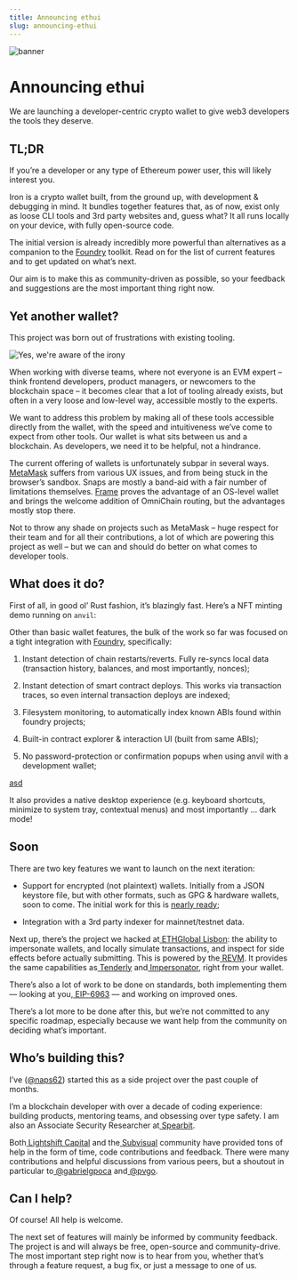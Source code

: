```yaml
---
title: Announcing ethui
slug: announcing-ethui
---
```


![banner](./banner.png)

# Announcing ethui

We are launching a developer-centric crypto wallet to give web3 developers the tools they deserve.

<Embed url="https://github.com/iron-wallet/iron/releases/tag/v0.1.0" />

## TL;DR

If you’re a developer or any type of Ethereum power user, this will likely interest you.

Iron is a crypto wallet built, from the ground up, with development & debugging in mind. It bundles together features that, as of now, exist only as loose CLI tools and 3rd party websites and, guess what? It all runs locally on your device, with fully open-source code.

The initial version is already incredibly more powerful than alternatives as a companion to the [Foundry](https://getfoundry.sh/) toolkit. Read on for the list of current features and to get updated on what’s next.

Our aim is to make this as community-driven as possible, so your feedback and suggestions are the most important thing right now.

## Yet another wallet?

This project was born out of frustrations with existing tooling.

![Yes, we're aware of the irony](./xkcd.png)

When working with diverse teams, where not everyone is an EVM expert – think frontend developers, product managers, or newcomers to the blockchain space – it becomes clear that a lot of tooling already exists, but often in a very loose and low-level way, accessible mostly to the experts.

We want to address this problem by making all of these tools accessible directly from the wallet, with the speed and intuitiveness we’ve come to expect from other tools. Our wallet is what sits between us and a blockchain. As developers, we need it to be helpful, not a hindrance.

The current offering of wallets is unfortunately subpar in several ways. [MetaMask](https://metamask.io/) suffers from various UX issues, and from being stuck in the browser’s sandbox. Snaps are mostly a band-aid with a fair number of limitations themselves. [Frame](https://frame.sh/) proves the advantage of an OS-level wallet and brings the welcome addition of OmniChain routing, but the advantages mostly stop there.

Not to throw any shade on projects such as MetaMask – huge respect for their team and for all their contributions, a lot of which are powering this project as well – but we can and should do better on what comes to developer tools.

## What does it do?

First of all, in good ol’ Rust fashion, it’s blazingly fast. Here’s a NFT minting demo running on `anvil`:


<Youtube id="dq-lue-9Z9E" />

Other than basic wallet features, the bulk of the work so far was focused on a tight integration with [Foundry](https://getfoundry.sh/), specifically:

1. Instant detection of chain restarts/reverts. Fully re-syncs local data (transaction history, balances, and most importantly, nonces);

2. Instant detection of smart contract deploys. This works via transaction traces, so even internal transaction deploys are indexed;

3. Filesystem monitoring, to automatically index known ABIs found within foundry projects;

4. Built-in contract explorer & interaction UI (built from same ABIs);

5. No password-protection or confirmation popups when using anvil with a development wallet;

[asd](https://youtu.be/cKFzV7HKd7c)

It also provides a native desktop experience (e.g. keyboard shortcuts, minimize to system tray, contextual menus) and most importantly … dark mode!

## Soon

There are two key features we want to launch on the next iteration:

* Support for encrypted (not plaintext) wallets. Initially from a JSON keystore file, but with other formats, such as GPG & hardware wallets, soon to come. The initial work for this is [nearly ready](https://github.com/iron-wallet/iron/pull/185);

* Integration with a 3rd party indexer for mainnet/testnet data.

Next up, there’s the project we hacked at[ ETHGlobal Lisbon](https://ethglobal.com/showcase/prank-wallet-cgnb3): the ability to impersonate wallets, and locally simulate transactions, and inspect for side effects before actually submitting. This is powered by the[ REVM](https://github.com/bluealloy/revm). It provides the same capabilities as[ Tenderly](https://tenderly.co/) and[ Impersonator](https://impersonator.xyz/), right from your wallet.

There’s also a lot of work to be done on standards, both implementing them — looking at you,[ EIP-6963](https://eips.ethereum.org/EIPS/eip-6963) — and working on improved ones.

There’s a lot more to be done after this, but we’re not committed to any specific roadmap, especially because we want help from the community on deciding what’s important.

## Who’s building this?

I’ve ([@naps62](https://linktr.ee/naps62)) started this as a side project over the past couple of months.

I’m a blockchain developer with over a decade of coding experience: building products, mentoring teams, and obsessing over type safety. I am also an Associate Security Researcher at[ Spearbit](https://spearbit.com/).

Both[ Lightshift Capital](https://www.lightshift.capital/) and the[ Subvisual](https://subvisual.com/) community have provided tons of help in the form of time, code contributions and feedback. There were many contributions and helpful discussions from various peers, but a shoutout in particular to[ @gabrielgpoca](https://twitter.com/gabrielgpoca) and[ @pvgo](https://github.com/pvgo80).

## Can I help?

Of course! All help is welcome.

The next set of features will mainly be informed by community feedback. The project is and will always be free, open-source and community-drive. The most important step right now is to hear from you, whether that’s through a feature request, a bug fix, or just a message to one of us.

<Embed url="https://github.com/ethui/ethui" />
